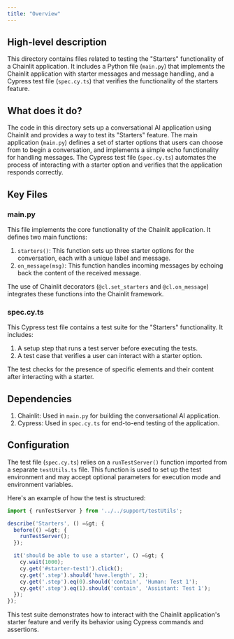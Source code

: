 ```yaml
---
title: "Overview"
---
```


## High-level description
This directory contains files related to testing the "Starters" functionality of a Chainlit application. It includes a Python file (`main.py`) that implements the Chainlit application with starter messages and message handling, and a Cypress test file (`spec.cy.ts`) that verifies the functionality of the starters feature.

## What does it do?
The code in this directory sets up a conversational AI application using Chainlit and provides a way to test its "Starters" feature. The main application (`main.py`) defines a set of starter options that users can choose from to begin a conversation, and implements a simple echo functionality for handling messages. The Cypress test file (`spec.cy.ts`) automates the process of interacting with a starter option and verifies that the application responds correctly.

## Key Files

### main.py
This file implements the core functionality of the Chainlit application. It defines two main functions:

1. `starters()`: This function sets up three starter options for the conversation, each with a unique label and message.
2. `on_message(msg)`: This function handles incoming messages by echoing back the content of the received message.

The use of Chainlit decorators (`@cl.set_starters` and `@cl.on_message`) integrates these functions into the Chainlit framework.

### spec.cy.ts
This Cypress test file contains a test suite for the "Starters" functionality. It includes:

1. A setup step that runs a test server before executing the tests.
2. A test case that verifies a user can interact with a starter option.

The test checks for the presence of specific elements and their content after interacting with a starter.

## Dependencies
1. Chainlit: Used in `main.py` for building the conversational AI application.
2. Cypress: Used in `spec.cy.ts` for end-to-end testing of the application.

## Configuration
The test file (`spec.cy.ts`) relies on a `runTestServer()` function imported from a separate `testUtils.ts` file. This function is used to set up the test environment and may accept optional parameters for execution mode and environment variables.

Here's an example of how the test is structured:

```typescript
import { runTestServer } from '../../support/testUtils';

describe('Starters', () =&gt; {
  before(() =&gt; {
    runTestServer();
  });

  it('should be able to use a starter', () =&gt; {
    cy.wait(1000);
    cy.get('#starter-test1').click();
    cy.get('.step').should('have.length', 2);
    cy.get('.step').eq(0).should('contain', 'Human: Test 1');
    cy.get('.step').eq(1).should('contain', 'Assistant: Test 1');
  });
});
```

This test suite demonstrates how to interact with the Chainlit application's starter feature and verify its behavior using Cypress commands and assertions.
